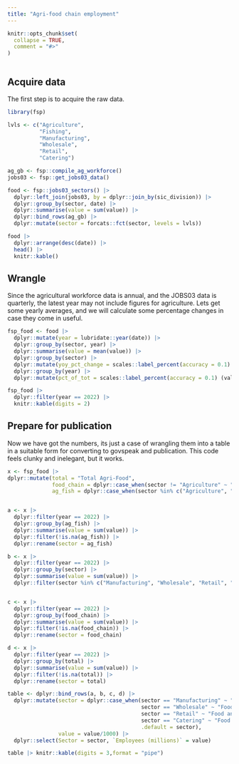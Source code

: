 ```yaml
---
title: "Agri-food chain employment"
---
```


```r
knitr::opts_chunk$set(
  collapse = TRUE,
  comment = "#>"
)
```

```r

```

## Acquire data

The first step is to acquire the raw data.

```r

library(fsp)

lvls <- c("Agriculture",
          "Fishing",
          "Manufacturing",
          "Wholesale",
          "Retail",
          "Catering")

ag_gb <- fsp::compile_ag_workforce()
jobs03 <- fsp::get_jobs03_data()

food <- fsp::jobs03_sectors() |> 
  dplyr::left_join(jobs03, by = dplyr::join_by(sic_division)) |> 
  dplyr::group_by(sector, date) |> 
  dplyr::summarise(value = sum(value)) |> 
  dplyr::bind_rows(ag_gb) |> 
  dplyr::mutate(sector = forcats::fct(sector, levels = lvls))

food |> 
  dplyr::arrange(desc(date)) |> 
  head() |> 
  knitr::kable()

```

## Wrangle

Since the agricultural workforce data is annual, and the JOBS03 data is
quarterly, the latest year may not include figures for agriculture. Lets get
some yearly averages, and we will calculate some percentage changes in case they
come in useful.


```r

fsp_food <- food |> 
  dplyr::mutate(year = lubridate::year(date)) |> 
  dplyr::group_by(sector, year) |> 
  dplyr::summarise(value = mean(value)) |> 
  dplyr::group_by(sector) |> 
  dplyr::mutate(yoy_pct_change = scales::label_percent(accuracy = 0.1) (value/dplyr::lag(value) - 1)) |> 
  dplyr::group_by(year) |> 
  dplyr::mutate(pct_of_tot = scales::label_percent(accuracy = 0.1) (value/sum(value))) 

fsp_food |> 
  dplyr::filter(year == 2022) |>
  knitr::kable(digits = 2)


```


## Prepare for publication

Now we have got the numbers, its just a case of wrangling them into a table in a
suitable form for converting to govspeak and publication. This code feels clunky
and inelegant, but it works.


```r

x <- fsp_food |> 
dplyr::mutate(total = "Total Agri-Food",
              food_chain = dplyr::case_when(sector != "Agriculture" ~ "Total Food"),
              ag_fish = dplyr::case_when(sector %in% c("Agriculture", "Fishing") ~ "Agriculture (including fishing)")) 


a <- x |> 
  dplyr::filter(year == 2022) |> 
  dplyr::group_by(ag_fish) |> 
  dplyr::summarise(value = sum(value)) |> 
  dplyr::filter(!is.na(ag_fish)) |> 
  dplyr::rename(sector = ag_fish)

b <- x |> 
  dplyr::filter(year == 2022) |> 
  dplyr::group_by(sector) |> 
  dplyr::summarise(value = sum(value)) |> 
  dplyr::filter(sector %in% c("Manufacturing", "Wholesale", "Retail", "Catering"))


c <- x |> 
  dplyr::filter(year == 2022) |> 
  dplyr::group_by(food_chain) |> 
  dplyr::summarise(value = sum(value)) |> 
  dplyr::filter(!is.na(food_chain)) |> 
  dplyr::rename(sector = food_chain)

d <- x |> 
  dplyr::filter(year == 2022) |> 
  dplyr::group_by(total) |> 
  dplyr::summarise(value = sum(value)) |> 
  dplyr::filter(!is.na(total)) |> 
  dplyr::rename(sector = total)

table <- dplyr::bind_rows(a, b, c, d) |> 
  dplyr::mutate(sector = dplyr::case_when(sector == "Manufacturing" ~ "Food and Drink Manufacturing",
                                          sector == "Wholesale" ~ "Food and Drink Wholesaling",
                                          sector == "Retail" ~ "Food and Drink Retailing",
                                          sector == "Catering" ~ "Food and Drink Non-Residential Catering",
                                          .default = sector),
                value = value/1000) |> 
  dplyr::select(Sector = sector, `Employees (millions)` = value)

table |> knitr::kable(digits = 3,format = "pipe")

```

